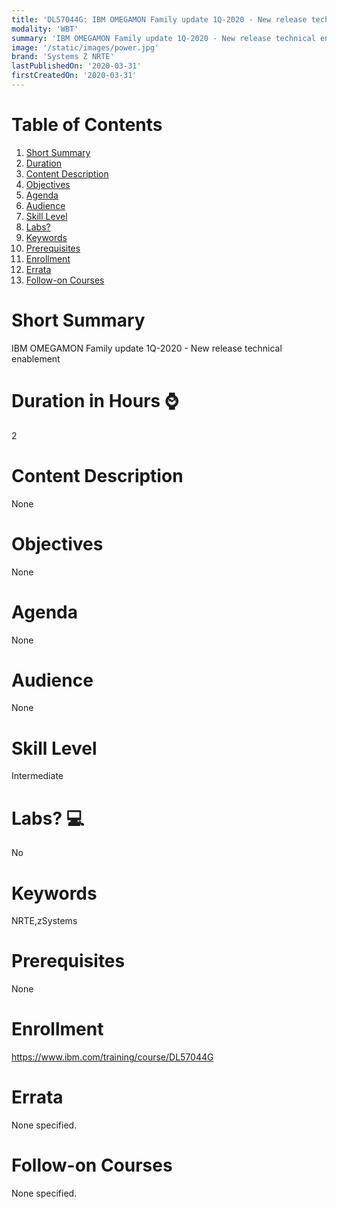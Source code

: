 ```yaml
---
title: 'DL57044G: IBM OMEGAMON Family update 1Q-2020 - New release technical enablement'
modality: 'WBT'
summary: 'IBM OMEGAMON Family update 1Q-2020 - New release technical enablement'
image: '/static/images/power.jpg'
brand: 'Systems Z NRTE'
lastPublishedOn: '2020-03-31'
firstCreatedOn: '2020-03-31'
---
```

# Table of Contents
1.  [Short Summary](#short-summary)
2.  [Duration](#duration-in-hours-)
3.  [Content Description](#content-description)
4.  [Objectives](#objectives)
5.  [Agenda](#agenda)
6.  [Audience](#audience)
7.  [Skill Level](#skill-level)
8.  [Labs?](#labs-)
9.  [Keywords](#keywords)
10. [Prerequisites](#prerequisites)
11. [Enrollment](#enrollment)
12. [Errata](#errata)
13. [Follow-on Courses](#follow-on-courses)

# Short Summary
IBM OMEGAMON Family update 1Q-2020 - New release technical enablement

# Duration in Hours ⌚
2

# Content Description
None

# Objectives
None

# Agenda
None

# Audience
None

# Skill Level
Intermediate

# Labs? 💻
No

# Keywords
NRTE,zSystems

# Prerequisites
None

# Enrollment
https://www.ibm.com/training/course/DL57044G

# Errata
None specified.

# Follow-on Courses
None specified.

